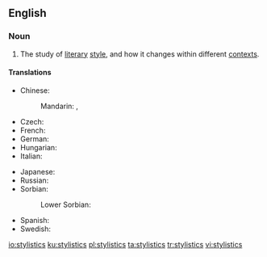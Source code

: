 ==English==

===Noun===
{{wikipedia|stylistics (linguistics)}}
{{en-noun|-}}

# {{label|en|linguistics}} The study of [[literary]] [[style]], and how it changes within different [[context]]s.

====Translations====
{{trans-top|study of literary style}}
* Chinese:
*: Mandarin: {{t|cmn|文體學|sc=Hani}}, {{t|cmn|文体学|tr=wéntǐxué|sc=Hani}}
* Czech: {{t|cs|stylistika|f}}
* French: {{t+|fr|stylistique|f}}
* German: {{t+|de|Stilistik|f}}
* Hungarian: {{t|hu|stilisztika}}
* Italian: {{t|it|stilistica|f}}
{{trans-mid}}
* Japanese: {{t|ja|文体論|tr=ぶんたいろん, buntairon|sc=Jpan}}
* Russian: {{t+|ru|стили́стика|f}}
* Sorbian:
*: Lower Sorbian: {{t|dsb|stilistika|f}}
* Spanish: {{t+|es|estilística|f}}
* Swedish: {{t+|sv|stilistik|c}}
{{trans-bottom}}

[[io:stylistics]]
[[ku:stylistics]]
[[pl:stylistics]]
[[ta:stylistics]]
[[tr:stylistics]]
[[vi:stylistics]]